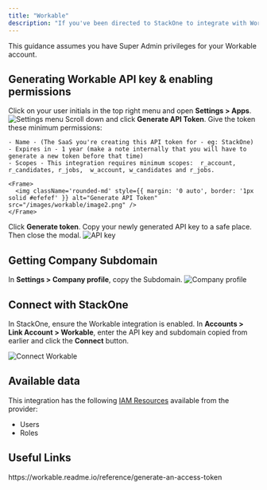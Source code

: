 ```yaml
---
title: "Workable"
description: "If you've been directed to StackOne to integrate with Workable, the following steps will help you understand the process and any necessary actions to configure successful integration."
---
```



<Warning>
  This guidance assumes you have Super Admin privileges for your Workable account.
</Warning>

## Generating Workable API key & enabling permissions

<Steps>
  <Step title="Open Settings">
    Click on your user initials in the top right menu and open <b>Settings > Apps</b>.
    <Frame>
      <img className='rounded-md' style={{ margin: '0 auto', border: '1px solid #efefef' }} alt="Settings menu" src="/images/workable/image1.png" />
    </Frame>
  </Step>

  <Step title="Generate API Token">
    Scroll down and click <b>Generate API Token</b>. Give the token these minimum permissions:

    - Name - (The SaaS you're creating this API token for - eg: StackOne)
    - Expires in - 1 year (make a note internally that you will have to generate a new token before that time)
    - Scopes - This integration requires minimum scopes:  r_account, r_candidates, r_jobs,  w_account, w_candidates and r_jobs. 

    <Frame>
      <img className='rounded-md' style={{ margin: '0 auto', border: '1px solid #efefef' }} alt="Generate API Token" src="/images/workable/image2.png" />
    </Frame>
  </Step>

  <Step title="Generate Token">
    Click <b>Generate token</b>.
  </Step>

  <Step title="Copy API Key">
    Copy your newly generated API key to a safe place. Then close the modal.
    <Frame>
      <img className='rounded-md' style={{ margin: '0 auto', border: '1px solid #efefef' }} alt="API key" src="/images/workable/image3.png" />
    </Frame>
  </Step>
</Steps>

## Getting Company Subdomain

<Steps>
  <Step title="Copy Subdomain">
    In <b>Settings > Company profile</b>, copy the Subdomain.
    <Frame>
      <img className='rounded-md' style={{ margin: '0 auto', border: '1px solid #efefef' }} alt="Company profile" src="/images/workable/image4.png" />
    </Frame>
  </Step>
</Steps>

## Connect with StackOne

In StackOne, ensure the Workable integration is enabled. In <b>Accounts > Link Account > Workable</b>, enter the API key and subdomain copied from earlier and click the <b>Connect</b> button.

<Frame>
  <img className='rounded-md' style={{ margin: '0 auto', border: '1px solid #efefef' }} alt="Connect Workable" src="/images/workable/image5.png" />
</Frame>

<IntegrationFooter />


## Available data

This integration has the following [IAM Resources](https://docs.stackone.com/reference/iam_list_users) available from the provider:
<ul>
 <li>Users</li>
 <li>Roles</li>
</ul>


## Useful Links
<Card title="Authentication Guide" icon="link" href="https://workable.readme.io/reference/generate-an-access-token">
    https://workable.readme.io/reference/generate-an-access-token
</Card>
